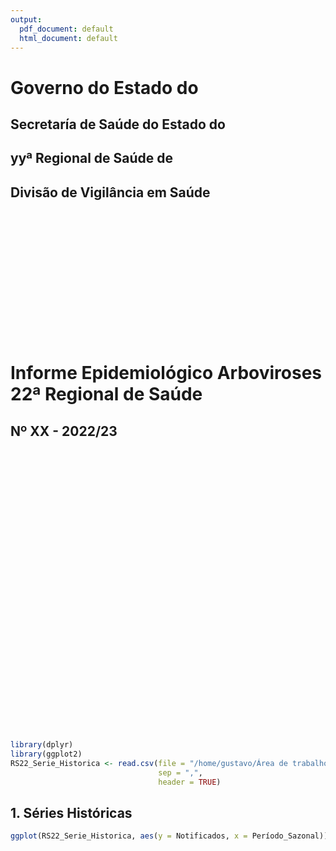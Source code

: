 ```yaml
---
output:
  pdf_document: default
  html_document: default
---
```


# Governo do Estado do

## Secretaría de Saúde do Estado do

## yyª Regional de Saúde de

## Divisão de Vigilância em Saúde

 

 

 

   
  
\  
  
\  
  
\  

# Informe Epidemiológico Arboviroses 22ª Regional de Saúde

## Nº XX - 2022/23

 

 

 

 

   
  
\  
  
\  
  
\  
  
\  
  
\  
  
\  
  
\  
  
\  
  
\  
  
\  



```r
library(dplyr)
library(ggplot2)  
RS22_Serie_Historica <- read.csv(file = "/home/gustavo/Área de trabalho/Análise_de_Dados/Base_de_Dados/Tabulacoes_R/Tabulacoes_Primarias/RS22_Serie_Historica.csv",
                                 sep = ",",
                                 header = TRUE)
```

## 1. Séries Históricas
```r
ggplot(RS22_Serie_Historica, aes(y = Notificados, x = Período_Sazonal)) + geom_bar(stat = "identity")
```
